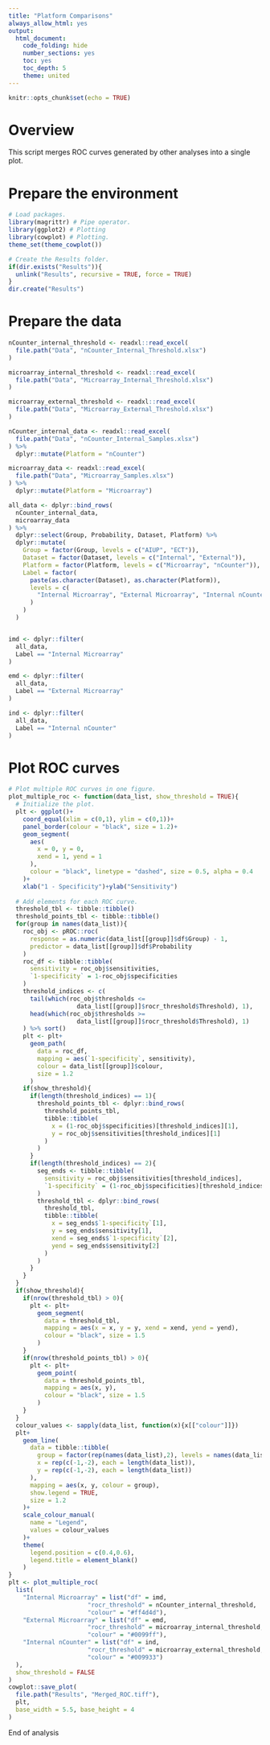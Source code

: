 ```yaml
---
title: "Platform Comparisons"
always_allow_html: yes
output:
  html_document:
    code_folding: hide
    number_sections: yes
    toc: yes
    toc_depth: 5
    theme: united
---
```


```r
knitr::opts_chunk$set(echo = TRUE)
```

# Overview
This script merges ROC curves generated by other analyses into a single plot.


# Prepare the environment
```r
# Load packages.
library(magrittr) # Pipe operator.
library(ggplot2) # Plotting
library(cowplot) # Plotting.
theme_set(theme_cowplot())

# Create the Results folder.
if(dir.exists("Results")){
  unlink("Results", recursive = TRUE, force = TRUE)
}
dir.create("Results")
```


# Prepare the data
```r
nCounter_internal_threshold <- readxl::read_excel(
  file.path("Data", "nCounter_Internal_Threshold.xlsx")
)

microarray_internal_threshold <- readxl::read_excel(
  file.path("Data", "Microarray_Internal_Threshold.xlsx")
)

microarray_external_threshold <- readxl::read_excel(
  file.path("Data", "Microarray_External_Threshold.xlsx")
)

nCounter_internal_data <- readxl::read_excel(
  file.path("Data", "nCounter_Internal_Samples.xlsx")
) %>%
  dplyr::mutate(Platform = "nCounter")

microarray_data <- readxl::read_excel(
  file.path("Data", "Microarray_Samples.xlsx")
) %>%
  dplyr::mutate(Platform = "Microarray")

all_data <- dplyr::bind_rows(
  nCounter_internal_data,
  microarray_data
) %>%
  dplyr::select(Group, Probability, Dataset, Platform) %>%
  dplyr::mutate(
    Group = factor(Group, levels = c("AIUP", "ECT")),
    Dataset = factor(Dataset, levels = c("Internal", "External")),
    Platform = factor(Platform, levels = c("Microarray", "nCounter")),
    Label = factor(
      paste(as.character(Dataset), as.character(Platform)),
      levels = c(
        "Internal Microarray", "External Microarray", "Internal nCounter"
      )
    )
  )


imd <- dplyr::filter(
  all_data,
  Label == "Internal Microarray"
)

emd <- dplyr::filter(
  all_data,
  Label == "External Microarray"
)

ind <- dplyr::filter(
  all_data,
  Label == "Internal nCounter"
)
```


# Plot ROC curves


```r
# Plot multiple ROC curves in one figure.
plot_multiple_roc <- function(data_list, show_threshold = TRUE){
  # Initialize the plot.
  plt <- ggplot()+
    coord_equal(xlim = c(0,1), ylim = c(0,1))+
    panel_border(colour = "black", size = 1.2)+
    geom_segment(
      aes(
        x = 0, y = 0,
        xend = 1, yend = 1
      ),
      colour = "black", linetype = "dashed", size = 0.5, alpha = 0.4
    )+
    xlab("1 - Specificity")+ylab("Sensitivity")
  
  # Add elements for each ROC curve.
  threshold_tbl <- tibble::tibble()
  threshold_points_tbl <- tibble::tibble()
  for(group in names(data_list)){
    roc_obj <- pROC::roc(
      response = as.numeric(data_list[[group]]$df$Group) - 1,
      predictor = data_list[[group]]$df$Probability
    )
    roc_df <- tibble::tibble(
      sensitivity = roc_obj$sensitivities,
      `1-specificity` = 1-roc_obj$specificities
    )
    threshold_indices <- c(
      tail(which(roc_obj$thresholds <= 
                   data_list[[group]]$rocr_threshold$Threshold), 1),
      head(which(roc_obj$thresholds >= 
                   data_list[[group]]$rocr_threshold$Threshold), 1)
    ) %>% sort()
    plt <- plt+
      geom_path(
        data = roc_df,
        mapping = aes(`1-specificity`, sensitivity),
        colour = data_list[[group]]$colour,
        size = 1.2
      )
    if(show_threshold){
      if(length(threshold_indices) == 1){
        threshold_points_tbl <- dplyr::bind_rows(
          threshold_points_tbl,
          tibble::tibble(
            x = (1-roc_obj$specificities)[threshold_indices][1],
            y = roc_obj$sensitivities[threshold_indices][1]
          )
        )
      }
      if(length(threshold_indices) == 2){
        seg_ends <- tibble::tibble(
          sensitivity = roc_obj$sensitivities[threshold_indices],
          `1-specificity` = (1-roc_obj$specificities)[threshold_indices]
        )
        threshold_tbl <- dplyr::bind_rows(
          threshold_tbl,
          tibble::tibble(
            x = seg_ends$`1-specificity`[1],
            y = seg_ends$sensitivity[1],
            xend = seg_ends$`1-specificity`[2],
            yend = seg_ends$sensitivity[2]
          )
        )
      }
    }
  }
  if(show_threshold){
    if(nrow(threshold_tbl) > 0){
      plt <- plt+
        geom_segment(
          data = threshold_tbl,
          mapping = aes(x = x, y = y, xend = xend, yend = yend),
          colour = "black", size = 1.5
        )
    }
    if(nrow(threshold_points_tbl) > 0){
      plt <- plt+
        geom_point(
          data = threshold_points_tbl,
          mapping = aes(x, y),
          colour = "black", size = 1.5
        )
    }
  }
  colour_values <- sapply(data_list, function(x){x[["colour"]]})
  plt+
    geom_line(
      data = tibble::tibble(
        group = factor(rep(names(data_list),2), levels = names(data_list)),
        x = rep(c(-1,-2), each = length(data_list)),
        y = rep(c(-1,-2), each = length(data_list))
      ),
      mapping = aes(x, y, colour = group),
      show.legend = TRUE,
      size = 1.2
    )+
    scale_colour_manual(
      name = "Legend",
      values = colour_values
    )+
    theme(
      legend.position = c(0.4,0.6),
      legend.title = element_blank()
    )
}
plt <- plot_multiple_roc(
  list(
    "Internal Microarray" = list("df" = imd, 
                      "rocr_threshold" = nCounter_internal_threshold,
                      "colour" = "#ff4d4d"),
    "External Microarray" = list("df" = emd, 
                      "rocr_threshold" = microarray_internal_threshold,
                      "colour" = "#0099ff"),
    "Internal nCounter" = list("df" = ind, 
                      "rocr_threshold" = microarray_external_threshold,
                      "colour" = "#009933")
  ),
  show_threshold = FALSE
)
cowplot::save_plot(
  file.path("Results", "Merged_ROC.tiff"),
  plt,
  base_width = 5.5, base_height = 4
)
```


End of analysis

